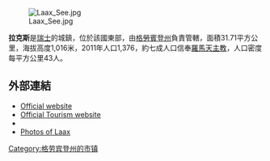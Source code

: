 [[Image:Laax_See.jpg|right]]

'''拉克斯'''是[[瑞士|瑞士]]的城鎮，位於該國東部，由[[格勞賓登州|格勞賓登州]]負責管轄，面積31.71平方公里，海拔高度1,016米，2011年人口1,376，約七成人口信奉[[羅馬天主教|羅馬天主教]]，人口密度每平方公里43人。

==外部連結==
*[http://www.laax-gr.ch Official website] {{Wayback|url=http://www.laax-gr.ch/ |date=20201123185952 }} {{de icon}}
*[http://www.laax.com Official Tourism website] {{Wayback|url=http://www.laax.com/ |date=20190515173402 }}
*{{HDS|1438|rm=1356|author=Martin Bundi}}
*[http://www.manning.ch/region.html Photos of Laax] {{Wayback|url=http://www.manning.ch/region.html |date=20041229152656 }}

{{Switzerland-geo-stub}}
[[Category:格劳宾登州的市镇|Category:格劳宾登州的市镇]]